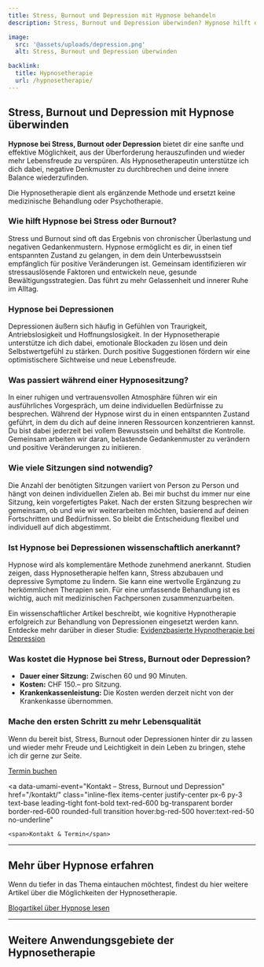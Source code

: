 ```yaml
---
title: Stress, Burnout und Depression mit Hypnose behandeln
description: Stress, Burnout und Depression überwinden? Hypnose hilft dir, gelassener zu werden und Denkmuster zu durchbrechen. Finde mit Hypnose zu mehr Freude und Leichtigkeit.

image:
  src: '@assets/uploads/depression.png'
  alt: Stress, Burnout und Depression überwinden

backlink:
  title: Hypnosetherapie
  url: /hypnosetherapie/
---
```



## Stress, Burnout und Depression mit Hypnose überwinden

**Hypnose bei Stress, Burnout oder Depression** bietet dir eine sanfte und effektive Möglichkeit, aus der Überforderung herauszufinden und wieder mehr Lebensfreude zu verspüren. Als Hypnosetherapeutin unterstütze ich dich dabei, negative Denkmuster zu durchbrechen und deine innere Balance wiederzufinden.

Die Hypnosetherapie dient als ergänzende Methode und ersetzt keine medizinische Behandlung oder Psychotherapie.

### Wie hilft Hypnose bei Stress oder Burnout?

Stress und Burnout sind oft das Ergebnis von chronischer Überlastung und negativen Gedankenmustern. Hypnose ermöglicht es dir, in einen tief entspannten Zustand zu gelangen, in dem dein Unterbewusstsein empfänglich für positive Veränderungen ist. Gemeinsam identifizieren wir stressauslösende Faktoren und entwickeln neue, gesunde Bewältigungsstrategien. Das führt zu mehr Gelassenheit und innerer Ruhe im Alltag.

### Hypnose bei Depressionen

Depressionen äußern sich häufig in Gefühlen von Traurigkeit, Antriebslosigkeit und Hoffnungslosigkeit. In der Hypnosetherapie unterstütze ich dich dabei, emotionale Blockaden zu lösen und dein Selbstwertgefühl zu stärken. Durch positive Suggestionen fördern wir eine optimistischere Sichtweise und neue Lebensfreude.

### Was passiert während einer Hypnosesitzung?

In einer ruhigen und vertrauensvollen Atmosphäre führen wir ein ausführliches Vorgespräch, um deine individuellen Bedürfnisse zu besprechen. Während der Hypnose wirst du in einen entspannten Zustand geführt, in dem du dich auf deine inneren Ressourcen konzentrieren kannst. Du bist dabei jederzeit bei vollem Bewusstsein und behältst die Kontrolle. Gemeinsam arbeiten wir daran, belastende Gedankenmuster zu verändern und positive Veränderungen zu initiieren.

### Wie viele Sitzungen sind notwendig?

Die Anzahl der benötigten Sitzungen variiert von Person zu Person und hängt von deinen individuellen Zielen ab. Bei mir buchst du immer nur eine Sitzung, kein vorgefertigtes Paket. Nach der ersten Sitzung besprechen wir gemeinsam, ob und wie wir weiterarbeiten möchten, basierend auf deinen Fortschritten und Bedürfnissen. So bleibt die Entscheidung flexibel und individuell auf dich abgestimmt.

### Ist Hypnose bei Depressionen wissenschaftlich anerkannt?

Hypnose wird als komplementäre Methode zunehmend anerkannt. Studien zeigen, dass Hypnosetherapie helfen kann, Stress abzubauen und depressive Symptome zu lindern. Sie kann eine wertvolle Ergänzung zu herkömmlichen Therapien sein. Für eine umfassende Behandlung ist es wichtig, auch mit medizinischen Fachpersonen zusammenzuarbeiten.

Ein wissenschaftlicher Artikel beschreibt, wie kognitive Hypnotherapie erfolgreich zur Behandlung von Depressionen eingesetzt werden kann. Entdecke mehr darüber in dieser Studie: <a href="https://www.tandfonline.com/doi/full/10.1080/00207140903523194#abstract" class="text-red-700 underline" target="_blank">Evidenzbasierte Hypnotherapie bei Depression</a>

### Was kostet die Hypnose bei Stress, Burnout oder Depression?

- **Dauer einer Sitzung:** Zwischen 60 und 90 Minuten.
- **Kosten:** CHF 150.– pro Sitzung.
- **Krankenkassenleistung:** Die Kosten werden derzeit nicht von der Krankenkasse übernommen.

### Mache den ersten Schritt zu mehr Lebensqualität

Wenn du bereit bist, Stress, Burnout oder Depressionen hinter dir zu lassen und wieder mehr Freude und Leichtigkeit in dein Leben zu bringen, stehe ich dir gerne zur Seite.

<div class="flex flex-wrap gap-4">
  <a
    data-umami-event="Termin buchen – Stress, Burnout und Depression"
    href="https://calendly.com/bern-hypnose/erstsitzung"
    target="_blank"
    class="inline-flex no-prose items-center justify-center px-6 py-3 text-base leading-tight font-bold text-white bg-red-600 border border-red-600 rounded-full transition hover:bg-red-500 hover:text-red-50 no-underline"
  >
    <span>Termin buchen</span>
  </a>

  <a
    data-umami-event="Kontakt – Stress, Burnout und Depression"
    href="/kontakt/"
    class="inline-flex items-center justify-center px-6 py-3 text-base leading-tight font-bold text-red-600 bg-transparent border border-red-600 rounded-full transition hover:bg-red-500 hover:text-red-50 no-underline"
  >
    <span>Kontakt & Termin</span>
  </a>
</div>

<hr class="border-gray-400" />

## Mehr über Hypnose erfahren

Wenn du tiefer in das Thema eintauchen möchtest, findest du hier weitere Artikel über die Möglichkeiten der Hypnosetherapie.

<a href="/blog/" class="inline-flex items-center justify-center px-6 py-3 text-base leading-tight font-bold text-red-600 bg-transparent border border-red-600 rounded-full transition hover:bg-red-500 hover:text-red-50 no-underline">
  <span>Blogartikel über Hypnose lesen</span>
</a>

<hr class="border-gray-400" />

## Weitere Anwendungsgebiete der Hypnosetherapie

<SubPagesTopics id="hypnotherapy" exclude="/hypnosetherapie/stress-burnout-und-depression/" columns={3} />
